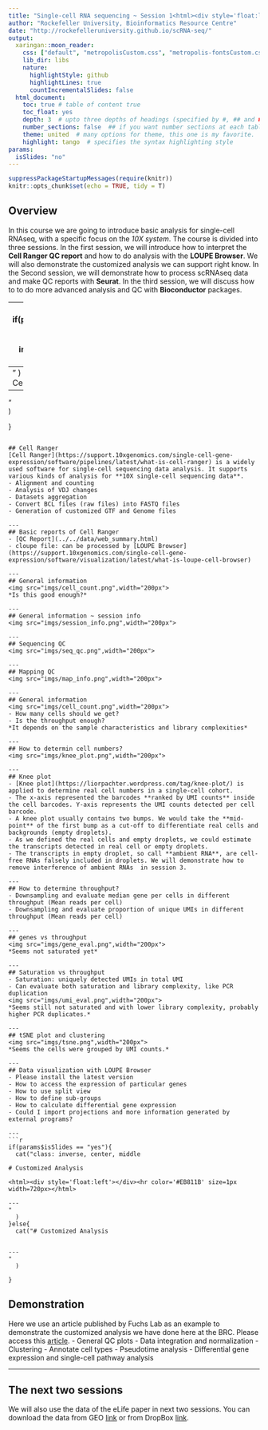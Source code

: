 ```yaml
---
title: "Single-cell RNA sequencing ~ Session 1<html><div style='float:left'></div><hr color='#EB811B' size=1px width=796px></html>"
author: "Rockefeller University, Bioinformatics Resource Centre"
date: "http://rockefelleruniversity.github.io/scRNA-seq/"
output: 
  xaringan::moon_reader:
    css: ["default", "metropolisCustom.css", "metropolis-fontsCustom.css"]
    lib_dir: libs
    nature:
      highlightStyle: github
      highlightLines: true
      countIncrementalSlides: false
  html_document:
    toc: true # table of content true
    toc_float: yes
    depth: 3  # upto three depths of headings (specified by #, ## and ###)
    number_sections: false  ## if you want number sections at each table header
    theme: united  # many options for theme, this one is my favorite.
    highlight: tango  # specifies the syntax highlighting style
params:
  isSlides: "no"
---
```


```r
suppressPackageStartupMessages(require(knitr))
knitr::opts_chunk$set(echo = TRUE, tidy = T)
```

## Overview
In this course we are going to introduce basic analysis for single-cell RNAseq, with a specific focus on the *10X system*. The course is divided into three sessions. In the first session, we will introduce how to interpret the **Cell  Ranger QC report** and how to do analysis with the **LOUPE Browser**. We will also demonstrate the customized analysis we can support right know. In the Second session, we will demonstrate how to process scRNAseq data and make QC reports with **Seurat**. In the third session, we will discuss how to to do more advanced analysis and QC with **Bioconductor** packages. 

---
```r
if(params$isSlides == "yes"){
  cat("class: inverse, center, middle

# Cell Ranger results

<html><div style='float:left'></div><hr color='#EB811B' size=1px width=720px></html> 

---
"    
  )
}else{
  cat("# Cell Ranger results


---
"    
  )
  
}

```

## Cell Ranger
[Cell Ranger](https://support.10xgenomics.com/single-cell-gene-expression/software/pipelines/latest/what-is-cell-ranger) is a widely used software for single-cell sequencing data analysis. It supports various kinds of analysis for **10X single-cell sequencing data**.
- Alignment and counting
- Analysis of VDJ changes
- Datasets aggregation
- Convert BCL files (raw files) into FASTQ files
- Generation of customized GTF and Genome files

---
## Basic reports of Cell Ranger
- [QC Report](../../data/web_summary.html)
- cloupe file: can be processed by [LOUPE Browser](https://support.10xgenomics.com/single-cell-gene-expression/software/visualization/latest/what-is-loupe-cell-browser)

--- 
## General information
<img src="imgs/cell_count.png",width="200px">
*Is this good enough?*

---
## General information ~ session info
<img src="imgs/session_info.png",width="200px">

---
## Sequencing QC
<img src="imgs/seq_qc.png",width="200px">

---
## Mapping QC
<img src="imgs/map_info.png",width="200px">

---
## General information
<img src="imgs/cell_count.png",width="200px">
- How many cells should we get?
- Is the throughput enough?
*It depends on the sample characteristics and library complexities*

---
## How to determin cell numbers?
<img src="imgs/knee_plot.png",width="200px">

---
## Knee plot
- [Knee plot](https://liorpachter.wordpress.com/tag/knee-plot/) is applied to determine real cell numbers in a single-cell cohort.
- The x-axis represented the barcodes **ranked by UMI counts** inside the cell barcodes. Y-axis represents the UMI counts detected per cell barcode.
- A knee plot usually contains two bumps. We would take the **mid-point** of the first bump as a cut-off to differentiate real cells and backgrounds (empty droplets).
- As we defined the real cells and empty droplets, we could estimate the transcripts detected in real cell or empty droplets. 
- The transcripts in empty droplet, so call **ambient RNA**, are cell-free RNAs falsely included in droplets. We will demonstrate how to remove interference of ambient RNAs  in session 3.

---
## How to determine throughput?
- Downsampling and evaluate median gene per cells in different throughput (Mean reads per cell)
- Downsampling and evaluate proportion of unique UMIs in different throughput (Mean reads per cell)

---
## genes vs throughput
<img src="imgs/gene_eval.png",width="200px">
*Seems not saturated yet*

---
## Saturation vs throughput
- Saturation: uniquely detected UMIs in total UMI
- Can evaluate both saturation and library complexity, like PCR duplication
<img src="imgs/umi_eval.png",width="200px">
*Seems still not saturated and with lower library complexity, probably higher PCR duplicates.*

---
## tSNE plot and clustering
<img src="imgs/tsne.png",width="200px">
*Seems the cells were grouped by UMI counts.*

---
## Data visualization with LOUPE Browser
- Please install the latest version
- How to access the expression of particular genes
- How to use split view
- How to define sub-groups
- How to calculate differential gene expression
- Could I import projections and more information generated by external programs?

---
```r
if(params$isSlides == "yes"){
  cat("class: inverse, center, middle

# Customized Analysis

<html><div style='float:left'></div><hr color='#EB811B' size=1px width=720px></html> 

---
"    
  )
}else{
  cat("# Customized Analysis


---
"    
  )
  
}

```

## Demonstration
Here we use an article published by Fuchs Lab as an example to demonstrate the customized analysis we have done here at the BRC. Please access this [article](https://elifesciences.org/articles/56980). 
- General QC plots
- Data integration and normalization
- Clustering
- Annotate cell types
- Pseudotime analysis
- Differential gene expression and single-cell pathway analysis

---
## The next two sessions
We will also use the data of the eLife paper in next two sessions. You can download the data from GEO [link](https://www.ncbi.nlm.nih.gov/geo/query/acc.cgi?acc=GSE147415) or from DropBox [link](https://www.dropbox.com/sh/ztu0pucvu21szxm/AABGUhTryKp1T1CsoEUFRPcwa?dl=0).
